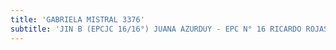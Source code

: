 ```yaml
---
title: 'GABRIELA MISTRAL 3376'
subtitle: 'JIN B (EPCJC 16/16°) JUANA AZURDUY - EPC N° 16 RICARDO ROJAS - CENS N° 87'
---
```


#
